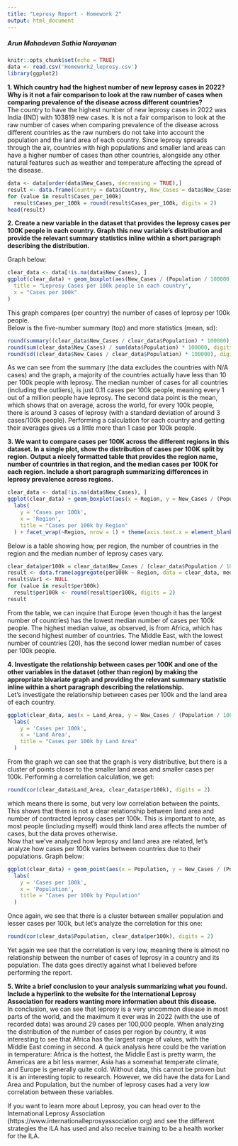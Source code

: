 ---
title: "Leprosy Report - Homework 2"
output: html_document
---
##### Arun Mahadevan Sathia Narayanan

```{r setup, include=FALSE}
knitr::opts_chunk$set(echo = TRUE)
data <- read.csv('Homework2_leprosy.csv')
library(ggplot2)
```

**1. Which country had the highest number of new leprosy cases in 2022? Why is it not a fair comparison to look at the raw number of cases when comparing prevalence of the disease across different countries?**  
The country to have the highest number of new leprosy cases in 2022 was India (IND) with 103819 new cases. It is not a fair comparison to look at the raw number of cases when comparing prevalence of the disease across different countries as the raw numbers do not take into account the population and the land area of each country. Since leprosy spreads through the air, countries with high populations and smaller land areas can have a higher number of cases than other countries, alongside any other natural features such as weather and temperature affecting the spread of the disease. 
```{r echo = FALSE}
data <- data[order(data$New_Cases, decreasing = TRUE),]
result <- data.frame(Country = data$Country, New_Cases = data$New_Cases, Cases_per_100k = data$New_Cases / (data$Population / 100000), Population = data$Population)
for (value in result$Cases_per_100k)
  result$Cases_per_100k = round(result$Cases_per_100k, digits = 2)
head(result)
```

**2. Create a new variable in the dataset that provides the leprosy cases per 100K people in each country. Graph this new variable’s distribution and provide the relevant summary statistics inline within a short paragraph describing the distribution.**  

Graph below:  

```{r echo = FALSE}
clear_data <- data[!is.na(data$New_Cases), ]
ggplot(clear_data) + geom_boxplot(aes(New_Cases / (Population / 100000))) + labs(
  title = "Leprosy Cases per 100k people in each country",
  x = "Cases per 100k"
)
```
  
This graph compares (per country) the number of cases of leprosy per 100k people.  
Below is the five-number summary (top) and more statistics (mean, sd):  

```{r echo = FALSE}
round(summary((clear_data$New_Cases / clear_data$Population) * 100000), digits = 2)
round(sum(clear_data$New_Cases) / sum(data$Population) * 100000, digits = 2)
round(sd((clear_data$New_Cases / clear_data$Population) * 100000), digits = 2)
```
  
As we can see from the summary (the data excludes the countries with N/A cases) and the graph, a majority of the countries actually have less than 10 per 100k people with leprosy. The median number of cases for all countries (including the outliers), is just 0.11 cases per 100k people, meaning every 1 out of a million people have leprosy. The second data point is the mean, which shows that on average, across the world, for every 100k people, there is around 3 cases of leprosy (with a standard deviation of around 3 cases/100k people). Performing a calculation for each country and getting their averages gives us a little more than 1 case per 100k people.

**3. We want to compare cases per 100K across the different regions in this dataset. In a single plot, show the distribution of cases per 100K split by region. Output a nicely formatted table that provides the region name, number of countries in that region, and the median cases per 100K for each region. Include a short paragraph summarizing differences in leprosy prevalence across regions.**
```{r echo = FALSE}
clear_data <- data[!is.na(data$New_Cases), ]
ggplot(clear_data) + geom_boxplot(aes(x = Region, y = New_Cases / (Population / 100000))) +  
  labs(
    y = 'Cases per 100k',
    x = 'Region',
    title = "Cases per 100k by Region"
  ) + facet_wrap(~Region, nrow = 1) + theme(axis.text.x = element_blank(), axis.ticks.x = element_blank())
```
  
Below is a table showing how, per region, the number of countries in the region and the median number of leprosy cases vary.  

```{r echo = FALSE}
clear_data$per100k = clear_data$New_Cases / (clear_data$Population / 100000)
result <- data.frame(aggregate(per100k ~ Region, data = clear_data, median), table(data$Region))
result$Var1 <- NULL
for (value in result$per100k)
  result$per100k <- round(result$per100k, digits = 2)
result
```
  
From the table, we can inquire that Europe (even though it has the largest number of countries) has the lowest median number of cases per 100k people. The highest median value, as observed, is from Africa, which has the second highest number of countries. The Middle East, with the lowest number of countries (20), has the second lower median number of cases per 100k people.   

**4. Investigate the relationship between cases per 100K and one of the other variables in the dataset (other than region) by making the appropriate bivariate graph and providing the relevant summary statistic inline within a short paragraph describing the relationship.**  
Let's investigate the relationship between cases per 100k and the land area of each country.  

```{r echo = FALSE}
ggplot(clear_data, aes(x = Land_Area, y = New_Cases / (Population / 100000))) + geom_point() + 
  labs(
    y = 'Cases per 100k',
    x = 'Land Area',
    title = "Cases per 100k by Land Area"
  )
```
  
From the graph we can see that the graph is very distributive, but there is a cluster of points closer to the smaller land areas and smaller cases per 100k. Performing a correlation calculation, we get:  
```{r echo = FALSE}
round(cor(clear_data$Land_Area, clear_data$per100k), digits = 2)
```
  
which means there is some, but very low correlation between the points. This shows that there is not a clear relationship between land area and number of contracted leprosy cases per 100k. This is important to note, as most people (including myself) would think land area affects the number of cases, but the data proves otherwise.  
Now that we've analyzed how leprosy and land area are related, let's analyze how cases per 100k varies between countries due to their populations. Graph below:  
```{r echo = FALSE}
ggplot(clear_data) + geom_point(aes(x = Population, y = New_Cases / (Population / 100000))) + 
  labs(
    y = 'Cases per 100k',
    x = 'Population',
    title = "Cases per 100k by Population"
  )
```
  
Once again, we see that there is a cluster between smaller population and lesser cases per 100k, but let's analyze the correlation for this one:  
```{r echo = FALSE}
round(cor(clear_data$Population, clear_data$per100k), digits = 2)
```
  
Yet again we see that the correlation is very low, meaning there is almost no relationship between the number of cases of leprosy in a country and its population. The data goes directly against what I believed before performing the report.  

**5. Write a brief conclusion to your analysis summarizing what you found. Include a hyperlink to the website for the International Leprosy Association for readers wanting more information about this disease.**  
In conclusion, we can see that leprosy is a very uncommon disease in most parts of the world, and the maximum it ever was in 2022 (with the use of recorded data) was around 29 cases per 100,000 people. When analyzing the distribution of the number of cases per region by country, it was interesting to see that Africa has the largest range of values, with the Middle East coming in second. A quick analysis here could be the variation in temperature: Africa is the hottest, the Middle East is pretty warm, the Americas are a bit less warmer, Asia has a somewhat temperate climate, and Europe is generally quite cold. Without data, this cannot be proven but it is an interesting topic to research. However, we did have the data for Land Area and Population, but the number of leprosy cases had a very low correlation between these variables. 
  
If you want to learn more about Leprosy, you can head over to the International Leprosy Association (https://www.internationalleprosyassociation.org) and see the different strategies the ILA has used and also receive training to be a health worker for the ILA.